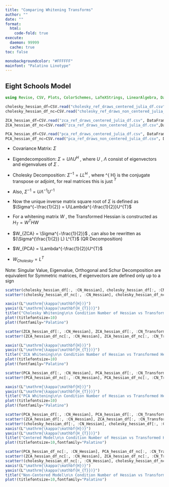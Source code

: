 ```yaml
---
title: "Comparing Whitening Transforms"
author: ""
date: ""
format:
  html:
    code-fold: true
execute: 
  daemon: 99999
  cache: true
toc: false

monobackgroundcolor: "#FFFFFF"
mainfont: "Palatino Linotype"
---
```


## Eight Schools Model
```julia
using Revise, CSV, Plots, ColorSchemes, LaTeXStrings, LinearAlgebra, DataFrames

cholesky_hessian_df=CSV.read("cholesky_ref_draws_centered_julia_df.csv", DataFrame);
cholesky_hessian_df_nc=CSV.read("cholesky_ref_draws_non_centered_julia_df.csv", DataFrame);

ZCA_hessian_df=CSV.read("zca_ref_draws_centered_julia_df.csv", DataFrame);
ZCA_hessian_df_nc=CSV.read("zca_ref_draws_non_centered_julia_df.csv",DataFrame );

PCA_hessian_df=CSV.read("pca_ref_draws_centered_julia_df.csv", DataFrame);
PCA_hessian_df_nc=CSV.read("pca_ref_draws_non_centered_julia_df.csv", DataFrame);
```

- Covariance Matrix: $\Sigma$
- Eigendecomposition: $\Sigma = U\Lambda U^{H}$ , where $U$ ,  $\Lambda$ consist of eigenvectors and eigenvalues of $\Sigma$ .
- Cholesky Decomposition: $\Sigma^{-1} = LL^{H}$ , where ^{ H} is the conjugate transpose or adjoint, for real matrices this is just $^{T}$
- Also, $\Sigma^{-1} = U \Lambda^{-1} U^{-1}$
- Now the unique inverse matrix square root of $\Sigma$ is defined as  $\Sigma^{−\frac{1}{2}} = U\Lambda^{-\frac{1}{2}}U^{T}$
- For a whitening matrix $W$ , the Transformed Hessian is constructed as $H_{T} = W^{T}HW$

- $W_{ZCA} = \Sigma^{−\frac{1}{2}}$ , can also be rewritten as $(\Sigma^{\frac{1}{2}} L) L^{T}$ (QR Decomposition)
- $W_{PCA} = \Lambda^{-\frac{1}{2}}U^{T}$
- $W_{Cholesky} = L^{T}$

Note: Singular Value, Eigenvalue, Orthogonal and Schur Decomposition are equivalent for Symmetric matrices, if eigenvectors are defined only up to a sign


```julia
scatter(cholesky_hessian_df[:, :CN_Hessian], cholesky_hessian_df[:, :CN_Transformed_Hessian], xaxis=:log, yaxis=:log, alpha=0.1, label="Centered", font="Palatino Linotype")
scatter!(cholesky_hessian_df_nc[:, :CN_Hessian], cholesky_hessian_df_nc[:, :CN_Transformed_Hessian], xaxis=:log, yaxis=:log, alpha=0.1, label="Non Centered")

xaxis!(L"\mathrm{\kappa(\mathbf{H})}")
yaxis!(L"\mathrm{\kappa(\mathbf{H_{T}})}")
title!("Cholesky Whitening\n\n Condition Number of Hessian vs Transformed Hessian (on a log scale)")
plot!(titlefontsize=10)
plot!(fontfamily="Palatino")
```


```julia
scatter(ZCA_hessian_df[:, :CN_Hessian], ZCA_hessian_df[:, :CN_Transformed_Hessian], xaxis=:log, yaxis=:log, alpha=0.1, label="Centered", font="Palatino Linotype")
scatter!(ZCA_hessian_df_nc[:, :CN_Hessian], ZCA_hessian_df_nc[:, :CN_Transformed_Hessian], xaxis=:log, yaxis=:log, alpha=0.1, label="Non Centered")

xaxis!(L"\mathrm{\kappa(\mathbf{H})}")
yaxis!(L"\mathrm{\kappa(\mathbf{H_{T}})}")
title!("ZCA Whitening\n\n Condition Number of Hessian vs Transformed Hessian (on a log scale)")
plot!(titlefontsize=10)
plot!(fontfamily="Palatino")
```

```julia
scatter(PCA_hessian_df[:, :CN_Hessian], PCA_hessian_df[:, :CN_Transformed_Hessian], xaxis=:log, yaxis=:log, alpha=0.1, label="Centered", font="Palatino Linotype")
scatter!(PCA_hessian_df_nc[:, :CN_Hessian], PCA_hessian_df_nc[:, :CN_Transformed_Hessian], xaxis=:log, yaxis=:log, alpha=0.1, label="Non Centered")

xaxis!(L"\mathrm{\kappa(\mathbf{H})}")
yaxis!(L"\mathrm{\kappa(\mathbf{H_{T}})}")
title!("PCA Whitening\n\n Condition Number of Hessian vs Transformed Hessian (on a log scale)")
plot!(titlefontsize=10)
plot!(fontfamily="Palatino")
```

```julia
scatter(PCA_hessian_df[:, :CN_Hessian], PCA_hessian_df[:, :CN_Transformed_Hessian], xaxis=:log, yaxis=:log, alpha=0.1, label="PCA", font="Palatino Linotype")
scatter!(ZCA_hessian_df[:, :CN_Hessian], ZCA_hessian_df[:, :CN_Transformed_Hessian], xaxis=:log, yaxis=:log, alpha=0.1, label="ZCA", font="Palatino Linotype")
scatter!(cholesky_hessian_df[:, :CN_Hessian], cholesky_hessian_df[:, :CN_Transformed_Hessian], xaxis=:log, yaxis=:log, alpha=0.1, label="Cholesky", font="Palatino Linotype")
xaxis!(L"\mathrm{\kappa(\mathbf{H})}")
yaxis!(L"\mathrm{\kappa(\mathbf{H_{T}})}")
title!("Centered Model\n\n Condition Number of Hessian vs Transformed Hessian (on a log scale)")
plot!(titlefontsize=10,fontfamily="Palatino")
```

```julia
scatter(PCA_hessian_df_nc[:, :CN_Hessian], PCA_hessian_df_nc[:, :CN_Transformed_Hessian], xaxis=:log, yaxis=:log, alpha=0.1, label="PCA", font="Palatino Linotype")
scatter!(ZCA_hessian_df_nc[:, :CN_Hessian], ZCA_hessian_df_nc[:, :CN_Transformed_Hessian], xaxis=:log, yaxis=:log, alpha=0.1, label="ZCA", font="Palatino Linotype")
scatter!(cholesky_hessian_df_nc[:, :CN_Hessian], cholesky_hessian_df_nc[:, :CN_Transformed_Hessian], xaxis=:log, yaxis=:log, alpha=0.1, label="Cholesky", font="Palatino Linotype")
xaxis!(L"\mathrm{\kappa(\mathbf{H})}")
yaxis!(L"\mathrm{\kappa(\mathbf{H_{T}})}")
title!("Non-Centered Model\n\n Condition Number of Hessian vs Transformed Hessian (on a log scale)")
plot!(titlefontsize=10,fontfamily="Palatino")
```